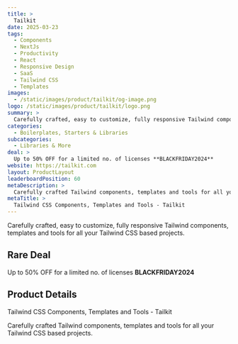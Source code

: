 ```yaml
---
title: >
  Tailkit
date: 2025-03-23
tags:
  - Components
  - NextJs
  - Productivity
  - React
  - Responsive Design
  - SaaS
  - Tailwind CSS
  - Templates
images:
  - /static/images/product/tailkit/og-image.png
logo: /static/images/product/tailkit/logo.png
summary: >
  Carefully crafted, easy to customize, fully responsive Tailwind components, templates and tools for all your Tailwind CSS based projects.
categories:
  - Boilerplates, Starters & Libraries
subcategories:
  - Libraries & More
deal: >
  Up to 50% OFF for a limited no. of licenses **BLACKFRIDAY2024**
website: https://tailkit.com
layout: ProductLayout
leaderboardPosition: 60
metaDescription: >
  Carefully crafted Tailwind components, templates and tools for all your Tailwind CSS based projects.
metaTitle: >
  Tailwind CSS Components, Templates and Tools - Tailkit
---
```

Carefully crafted, easy to customize, fully responsive Tailwind components, templates and tools for all your Tailwind CSS based projects.

## Rare Deal

Up to 50% OFF for a limited no. of licenses **BLACKFRIDAY2024**

## Product Details

Tailwind CSS Components, Templates and Tools - Tailkit

Carefully crafted Tailwind components, templates and tools for all your Tailwind CSS based projects.

